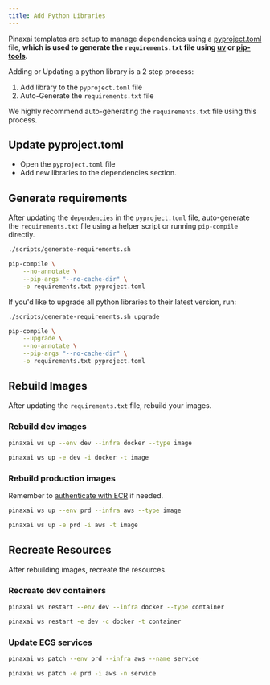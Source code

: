 ```yaml
---
title: Add Python Libraries
---
```


Pinaxai templates are setup to manage dependencies using a [pyproject.toml](https://packaging.python.org/en/latest/specifications/declaring-project-metadata/#declaring-project-metadata) file, **which is used to generate the `requirements.txt` file using [uv](https://github.com/astral-sh/uv) or [pip-tools](https://pip-tools.readthedocs.io/en/latest/).**

Adding or Updating a python library is a 2 step process:

1. Add library to the `pyproject.toml` file
2. Auto-Generate the `requirements.txt` file

<Warning>

We highly recommend auto-generating the `requirements.txt` file using this process.

</Warning>

## Update pyproject.toml

- Open the `pyproject.toml` file
- Add new libraries to the dependencies section.

## Generate requirements

After updating the `dependencies` in the `pyproject.toml` file, auto-generate the `requirements.txt` file using a helper script or running `pip-compile` directly.

<CodeGroup>

```bash terminal
./scripts/generate-requirements.sh
```

```bash pip compile
pip-compile \
    --no-annotate \
    --pip-args "--no-cache-dir" \
    -o requirements.txt pyproject.toml
```

</CodeGroup>

If you'd like to upgrade all python libraries to their latest version, run:

<CodeGroup>

```bash terminal
./scripts/generate-requirements.sh upgrade
```

```bash pip compile
pip-compile \
    --upgrade \
    --no-annotate \
    --pip-args "--no-cache-dir" \
    -o requirements.txt pyproject.toml
```

</CodeGroup>

## Rebuild Images

After updating the `requirements.txt` file, rebuild your images.

### Rebuild dev images

<CodeGroup>

```bash terminal
pinaxai ws up --env dev --infra docker --type image
```

```bash short options
pinaxai ws up -e dev -i docker -t image
```

</CodeGroup>

### Rebuild production images

<Note>

Remember to [authenticate with ECR](workspaces/workspace-management/production-app#ecr-images) if needed.

</Note>

<CodeGroup>

```bash terminal
pinaxai ws up --env prd --infra aws --type image
```

```bash short options
pinaxai ws up -e prd -i aws -t image
```

</CodeGroup>

## Recreate Resources

After rebuilding images, recreate the resources.

### Recreate dev containers

<CodeGroup>

```bash terminal
pinaxai ws restart --env dev --infra docker --type container
```

```bash short options
pinaxai ws restart -e dev -c docker -t container
```

</CodeGroup>

### Update ECS services

<CodeGroup>

```bash terminal
pinaxai ws patch --env prd --infra aws --name service
```

```bash short options
pinaxai ws patch -e prd -i aws -n service
```

</CodeGroup>
